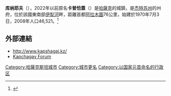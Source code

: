 {{distinguish|丁穆罕默德·庫納耶夫}}
{{Infobox settlement
<!--See the Table at Infobox Settlement for all fields and descriptions of usage-->
<!-- Basic info  ---------------->
| official_name            = 库纳耶夫
| other_name               = 
| native_name              = {{lang|kk|Қонаев}}
| nickname                 = 
| settlement_type          = <!--For Town or Village (Leave blank for the default City)-->
| motto                    = <!-- images and maps  ----------->
| image_skyline            = Kapchagay lake.jpg
| imagesize                = 250px
| image_caption            = [[卡普恰盖水库|卡普恰盖水库]]
| image_flag               = File:Flag of Kapchagay, Kazakhstan.gif
| flag_size                = 
| image_seal               = 
| seal_size                = 
| image_shield             = 
| shield_size              = 
| image_map                = 
| mapsize                  = 
| map_caption              = 
| image_map1               = 
| mapsize1                 = 
| pushpin_map              = <!-- the name of a location map as per http://en.wikipedia.org/wiki/Template:Location_map -->
| pushpin_label_position   = bottom
| pushpin_mapsize          = 300
| pushpin_map_caption      = 位于哈萨克斯坦
<!-- Location ------------------>| subdivision_type         = 国家
| subdivision_name         = [[哈萨克斯坦|哈萨克斯坦]]
| subdivision_type1        = [[哈萨克斯坦行政区划|州]]
| subdivision_name1        = [[杰特苏州|杰特苏州]]
| subdivision_type2        = 
| subdivision_name2        = 
| subdivision_type3        = 
| subdivision_name3        = <!-- Politics ----------------->
| government_footnotes     = 
| government_type          = 
| leader_title             = 市长
| leader_name              = Nurlan Kunatayev<ref>{{Cite web|url=https://www.gov.kz/memleket/entities/zhetysu-qonaev?lang=ru|title=Акимат города Қонаев|access-date=2022-06-08|archive-date=2022-05-25|archive-url=https://web.archive.org/web/20220525100518/https://www.gov.kz/memleket/entities/zhetysu-qonaev?lang=ru}}</ref> 
| established_title        = <!-- Settled -->
| established_date         = <!-- Area    --------------------->
| area_magnitude           = 
| unit_pref                = Imperial <!--Enter: Imperial, if Imperial (metric) is desired-->
| area_footnotes           = 
| area_total_km2           = <!-- ALL fields dealing with a measurements are subject to automatic unit conversion-->
| area_land_km2            = <!--See table @ Template:Infobox Settlement for details on automatic unit conversion-->
| area_metro_km2           = <!-- Population   ----------------------->
| population_as_of         = 2019
| population_footnotes     = 
| population_note          = 
| population_total         = 61677
| population_density_km2   = <!-- General information  --------------->
| timezone                 = [[阿拉木图时间|阿拉木图时间]]
| utc_offset               = +6
| timezone_DST             = 
| utc_offset_DST           = 
| coordinates              = {{coord|43|53|0|N|77|5|0|E|region:KZ_type:city|display=inline,title}}
| elevation_footnotes      = <!--for references: use <ref> </ref> tags-->
| elevation_m              = 
| elevation_ft             = <!-- Area/postal codes & others -------->
| postal_code_type         = <!-- enter ZIP code, Postcode, Post code, Postal code... -->
| postal_code              = 
| area_code                = 72772
| blank_name               = 
| blank_info               = 
| blank1_name              = 
| blank1_info              = 
| website                  = 
| footnotes                = 
}}
 
'''库纳耶夫'''（{{lang-kk|Қонаев}}），2022年以前原名'''卡普恰蓋'''（{{lang-kk|Қапшағай}}）是[[哈薩克|哈薩克]]的城鎮，是[[杰特苏州|杰特苏州]]的州府，位於該國東南部[[伊犁河|伊犁河]]畔，距離首都[[阿拉木圖|阿拉木圖]]76公里，始建於1970年7月3日，2008年人口46,521。<ref>{{cite news |title=关于成立阿拜、杰特苏和乌勒套州的总统令今起生效 |url=https://www.kazinform.kz/cn/article_a3942029 |accessdate=2022-06-08 |agency=[[哈萨克国际通讯社|哈萨克国际通讯社]]}}</ref>

==外部連結==
* http://www.kapshagaj.kz/{{Wayback|url=http://www.kapshagaj.kz/ |date=20120724063841 }}
* [https://web.archive.org/web/20110816152326/http://forum.sasanov.ru/ Kapchagay Forum {{ru icon}}]

{{Kazakhstan-geo-stub}}
{{DEFAULTSORT: Kapchagay}}
[[Category:哈薩克斯坦城市|Category:哈薩克斯坦城市]]
[[Category:城市更名|Category:城市更名]]
[[Category:以国家元首命名的行政区|Category:以国家元首命名的行政区]]